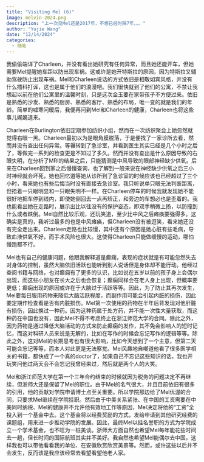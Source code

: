 ```yaml
---
title: "Visiting Mel (6)"
image: melvin-2024.png
description: "上一次见Mel还是2017年，不想已经时隔7年。。。"
author: "Yujie Wang"
date: "12/14/2024"
categories:
  - 随笔
---
```


我偷偷端详了Charleen，并没有看出她研究有任何异常，而且她还能开车，但她需要Mel提醒她车距以防出现车祸。这或许是她开特斯拉的原因，因为特斯拉又辅助驾驶防止出现车祸。Mel和Charleen说话的方式依旧是相敬如宾风格，并没有什么插科打诨，这也是属于他们的浪漫吧。我们很快就到了他们的公寓，不禁让我想起以前在他们公寓里的温馨时刻，只是这次金玉要在家带孩子不方便过来。依旧是熟悉的沙发、熟悉的厨房、熟悉的客厅、熟悉的布局，唯一变的就是我们的年龄。简单的嘘寒问暖后，我便再问到Mel和Charleen的健康，Charleen也将这些事儿娓娓道来。

Charleen在Burlington依旧定期参加纺织小组，然而在一次纺织聚会上她忽然就觉得右眼一黑。Charleen最初以为是眼角膜脱落，于是便找了一家诊所去看，然而并没有查出任何异常。等辗转到了急诊室，并看到医生其实已经是几个小时之后了，等做完一系列的检查更是不知过了多久。然而并没有查出是什么原因导致的右眼失明，在分析了MRI的结果之后，只能猜测是中风导致的眼部神经缺少供氧。后来在Charleen回到家之后慢慢查询，也了解到一般来说在神经缺少供氧之后三小时神经就会坏死，她也回忆道等她从诊所到了急诊室的时候应该也已经超过了三个小时，看来她也有些后悔当时没有直接去急诊室。我只听说单只眼无法判断距离，但捂着一只眼明显和一只眼失明不一样。在Charleen停车的时候我就发现她不能很好地把车停到线内，即使她倒回去一点再矫正，和旁边的车想必也是歪着的。我也能看出她在走路时，展示出比以往没有的保护姿态，即双手稍微上扬，以防撞到什么或者跌倒。Mel自然比较乐观，还玩笑道，至少比中风之后瘫痪要强得多。这确实是真的，我听过最多的也是中风瘫痪，但Charleen没有被逗笑，看来她还没有完全走出来。Charleen走路也比较慢，其中还有个原因是她心脏有些毛病，导致血液供氧不好，而手术风险也很大。这使得Charleen只能做缓慢的运动，哪怕慢跑都不行。

Mel也有自己的健康问题，他跟我解释道是癫痫，表现的症状就是有可能忽然失去对身体的控制，虽然大脑依旧活跃也能听到别人说话但是身体却不能行动。他经过查阅书籍与网络，也对癫痫有了更多的认识，比如说在五岁以前的孩子身上会偶尔出现，而这些小朋友在长大之后也会恢复；癫痫同样会在老人身上出现，但概率要更低；癫痫出现的原因或许在于大脑过于活跃等等。因此，为了防止其再次发生，Mel要每日服用药物来降低大脑活跃程度，而副作用可能会引起内脏的损伤，因此要定期作检查看是否有内脏损伤。Mel第一次使用的药物在半年后背发现对他肝脏有损伤，因此换过一种药。因为这种药属于处方药，并不能一次性大量获取，而这种药在中国也没有，因此Mel不得不考虑终止在浙江师范大学的合同。除此之外，因为药物是通过降低大脑活动的方式来防止癫痫的发作，其不免会影响人的短时记忆，而这对科研人员来说是无解的，比如在写作的时候会忘记写作的逻辑等等。除此之外，这对Mel的长期思考也有很大影响，比如今天想到了一个主意，但第二天可能会忘记等等，而本人对此更是无法察觉。Mel风趣地自嘲道他看了很多医学相关的书籍，都快成了一个真的doctor了，如果自己不忘记这些知识的话。我也开玩笑问他过两天会不会忘记我曾经来过，然后就是两个人的大笑。

Mel和浙江师范大学在第一个三年合约结束的时候就因为税务的问题决定不再继续，但浙师大还是保留了Mel的职位。由于Mel的名气很大，并且目前依旧有很多的引用，他的贡献对学院申请博士点至关重要。所以学院那边给了Mel优渥的合同，只要求Mel继续在学院挂职。然后由于中美关系紧张、在中国的工资需要在中美同时纳税、Mel的健康并不允许他有效地工作等原因，Mel决定将他的“工资”全投入到一个基金中去。这个基金将以经费奖励的方式，发给申请到其他研究经费的课题组，用来进一步推动学院的发展。因此，最终Mel以挂名誉职的方式为学院成立一个学术基金，也不旺为一桩美谈。浙师大方面自然也希望Mel每年能花些时间去一趟，但长时间的国际航班其实并不美好。我自然也希望Mel能偶尔去中国，这样我也可以带他看看我的单位、在安徽欣赏欣赏美景等。然而，或许这些以后并不会发生，反而该是我应该经常去看望看望他老人家。
